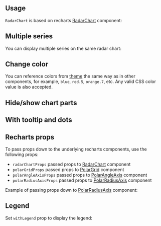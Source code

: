 

## Usage

`RadarChart` is based on recharts [RadarChart](https://recharts.org/en-US/api/RadarChart) component:

<Demo data={RadarChartDemos.usage} />

## Multiple series

You can display multiple series on the same radar chart:

<Demo data={RadarChartDemos.multiple} />

## Change color

You can reference colors from [theme](/theming/theme-object) the same way as in
other components, for example, `blue`, `red.5`, `orange.7`, etc. Any valid CSS
color value is also accepted.

<Demo data={RadarChartDemos.color} />

## Hide/show chart parts

<Demo data={RadarChartDemos.parts} />

## With tooltip and dots

<Demo data={RadarChartDemos.tooltip} />

## Recharts props

To pass props down to the underlying recharts components, use the following props:

- `radarChartProps` passed props to [RadarChart](https://recharts.org/en-US/api/RadarChart) component
- `polarGridProps` passed props to [PolarGrid](https://recharts.org/en-US/api/PolarGrid) component
- `polarAngleAxisProps` passed props to [PolarAngleAxis](https://recharts.org/en-US/api/PolarAngleAxis) component
- `polarRadiusAxisProps` passed props to [PolarRadiusAxis](https://recharts.org/en-US/api/PolarRadiusAxis) component

Example of passing props down to [PolarRadiusAxis](https://recharts.org/en-US/api/PolarRadiusAxis) component:

<Demo data={RadarChartDemos.rechartsProps} />

## Legend

Set `withLegend` prop to display the legend:

<Demo data={RadarChartDemos.legend} />
